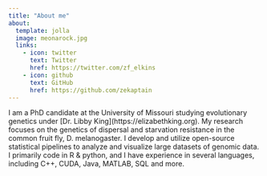 ```yaml
---
title: "About me"
about:
  template: jolla
  image: meonarock.jpg
  links:
    - icon: twitter
      text: Twitter
      href: https://twitter.com/zf_elkins
    - icon: github
      text: GitHub
      href: https://github.com/zekaptain
---
```


I am a PhD candidate at the University of Missouri studying evolutionary genetics under \[Dr. Libby King\](https://elizabethking.org). My research focuses on the genetics of dispersal and starvation resistance in the common fruit fly, D. melanogaster. I develop and utilize open-source statistical pipelines to analyze and visualize large datasets of genomic data. I primarily code in R & python, and I have experience in several languages, including C++, CUDA, Java, MATLAB, SQL and more.
